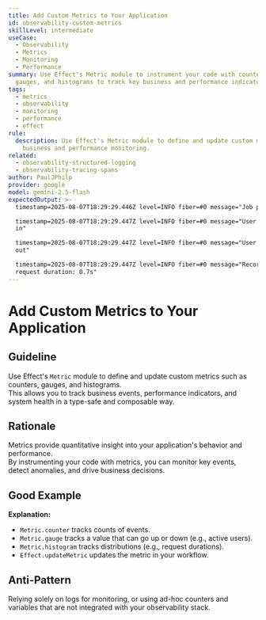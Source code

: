 ```yaml
---
title: Add Custom Metrics to Your Application
id: observability-custom-metrics
skillLevel: intermediate
useCase:
  - Observability
  - Metrics
  - Monitoring
  - Performance
summary: Use Effect's Metric module to instrument your code with counters,
  gauges, and histograms to track key business and performance indicators.
tags:
  - metrics
  - observability
  - monitoring
  - performance
  - effect
rule:
  description: Use Effect's Metric module to define and update custom metrics for
    business and performance monitoring.
related:
  - observability-structured-logging
  - observability-tracing-spans
author: PaulJPhilp
provider: google
model: gemini-2.5-flash
expectedOutput: >-
  timestamp=2025-08-07T18:29:29.446Z level=INFO fiber=#0 message="Job processed"

  timestamp=2025-08-07T18:29:29.447Z level=INFO fiber=#0 message="User signed
  in"

  timestamp=2025-08-07T18:29:29.447Z level=INFO fiber=#0 message="User signed
  out"

  timestamp=2025-08-07T18:29:29.447Z level=INFO fiber=#0 message="Recorded
  request duration: 0.7s"
---
```


# Add Custom Metrics to Your Application

## Guideline

Use Effect's `Metric` module to define and update custom metrics such as counters, gauges, and histograms.  
This allows you to track business events, performance indicators, and system health in a type-safe and composable way.

## Rationale

Metrics provide quantitative insight into your application's behavior and performance.  
By instrumenting your code with metrics, you can monitor key events, detect anomalies, and drive business decisions.

## Good Example

<Example path="./src/observability-custom-metrics.ts" />

**Explanation:**  
- `Metric.counter` tracks counts of events.
- `Metric.gauge` tracks a value that can go up or down (e.g., active users).
- `Metric.histogram` tracks distributions (e.g., request durations).
- `Effect.updateMetric` updates the metric in your workflow.

## Anti-Pattern

Relying solely on logs for monitoring, or using ad-hoc counters and variables that are not integrated with your observability stack.